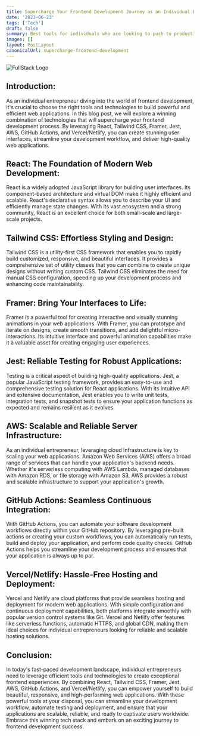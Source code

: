 ```yaml
---
title: Supercharge Your Frontend Development Journey as an Individual Entrepreneur
date: '2023-06-23'
tags: ['Tech']
draft: false
summary: Best tools for individuals who are looking to push to production!
images: []
layout: PostLayout
canonicalUrl: supercharge-frontend-development
---
```


<img className="inline" src="/static/images/Blog/full_front_back.avif" alt="FullStack Logo" />

## Introduction:

As an individual entrepreneur diving into the world of frontend development, it's crucial to choose the right tools and technologies to build powerful and efficient web applications. In this blog post, we will explore a winning combination of technologies that will supercharge your frontend development process. By leveraging React, Tailwind CSS, Framer, Jest, AWS, GitHub Actions, and Vercel/Netlify, you can create stunning user interfaces, streamline your development workflow, and deliver high-quality web applications.

## React: The Foundation of Modern Web Development:

React is a widely adopted JavaScript library for building user interfaces. Its component-based architecture and virtual DOM make it highly efficient and scalable. React's declarative syntax allows you to describe your UI and efficiently manage state changes. With its vast ecosystem and a strong community, React is an excellent choice for both small-scale and large-scale projects.

## Tailwind CSS: Effortless Styling and Design:

Tailwind CSS is a utility-first CSS framework that enables you to rapidly build customized, responsive, and beautiful interfaces. It provides a comprehensive set of utility classes that you can combine to create unique designs without writing custom CSS. Tailwind CSS eliminates the need for manual CSS configuration, speeding up your development process and enhancing code maintainability.

## Framer: Bring Your Interfaces to Life:

Framer is a powerful tool for creating interactive and visually stunning animations in your web applications. With Framer, you can prototype and iterate on designs, create smooth transitions, and add delightful micro-interactions. Its intuitive interface and powerful animation capabilities make it a valuable asset for creating engaging user experiences.

## Jest: Reliable Testing for Robust Applications:

Testing is a critical aspect of building high-quality applications. Jest, a popular JavaScript testing framework, provides an easy-to-use and comprehensive testing solution for React applications. With its intuitive API and extensive documentation, Jest enables you to write unit tests, integration tests, and snapshot tests to ensure your application functions as expected and remains resilient as it evolves.

## AWS: Scalable and Reliable Server Infrastructure:

As an individual entrepreneur, leveraging cloud infrastructure is key to scaling your web applications. Amazon Web Services (AWS) offers a broad range of services that can handle your application's backend needs. Whether it's serverless computing with AWS Lambda, managed databases with Amazon RDS, or file storage with Amazon S3, AWS provides a robust and scalable infrastructure to support your application's growth.

## GitHub Actions: Seamless Continuous Integration:

With GitHub Actions, you can automate your software development workflows directly within your GitHub repository. By leveraging pre-built actions or creating your custom workflows, you can automatically run tests, build and deploy your application, and perform code quality checks. GitHub Actions helps you streamline your development process and ensures that your application is always up to par.

## Vercel/Netlify: Hassle-Free Hosting and Deployment:

Vercel and Netlify are cloud platforms that provide seamless hosting and deployment for modern web applications. With simple configuration and continuous deployment capabilities, both platforms integrate smoothly with popular version control systems like Git. Vercel and Netlify offer features like serverless functions, automatic HTTPS, and global CDN, making them ideal choices for individual entrepreneurs looking for reliable and scalable hosting solutions.

## Conclusion:

In today's fast-paced development landscape, individual entrepreneurs need to leverage efficient tools and technologies to create exceptional frontend experiences. By combining React, Tailwind CSS, Framer, Jest, AWS, GitHub Actions, and Vercel/Netlify, you can empower yourself to build beautiful, responsive, and high-performing web applications. With these powerful tools at your disposal, you can streamline your development workflow, automate testing and deployment, and ensure that your applications are scalable, reliable, and ready to captivate users worldwide. Embrace this winning tech stack and embark on an exciting journey to frontend development success.